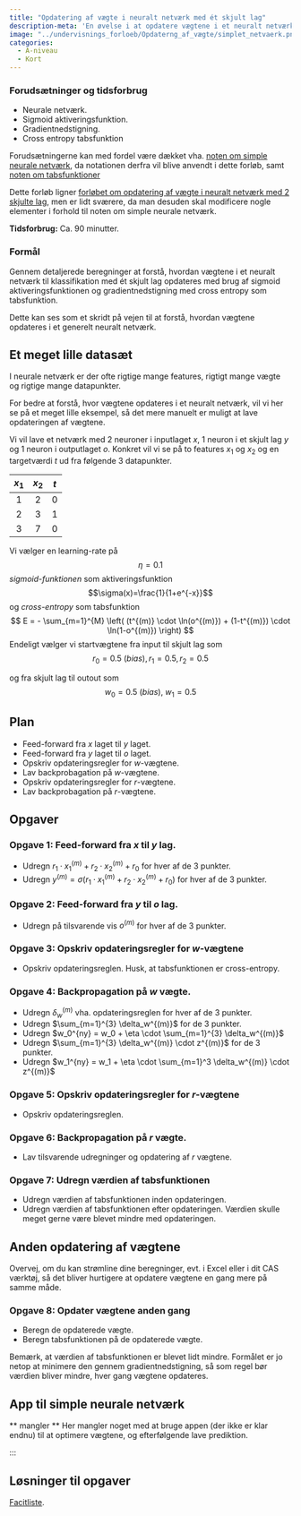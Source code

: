 ```yaml
---
title: "Opdatering af vægte i neuralt netværk med ét skjult lag"
description-meta: 'En øvelse i at opdatere vægtene i et neuralt netværk med ét skjult lag.'
image: "../undervisnings_forloeb/Opdaterng_af_vægte/simplet_netvaerk.png"
categories:
  - A-niveau
  - Kort
---
```


::: {.callout-caution collapse="true" appearance="minimal"}
### Forudsætninger og tidsforbrug

+ Neurale netværk.
+ Sigmoid aktiveringsfunktion.
+ Gradientnedstigning.
+ Cross entropy tabsfunktion

Forudsætningerne kan med fordel være dækket vha. [noten om simple neurale netværk](../materialer/simple_neurale_netværk/simple_neurale_netværk.qmd){target="_blank"}, da notationen derfra vil blive anvendt i dette forløb, samt [noten om tabsfunktioner](..//materialer/tabsfunktioner/tabsfunktioner.html){target="_blank"}

Dette forløb ligner [forløbet om opdatering af vægte i neuralt netværk med 2 skjulte lag](../undervisningsforloeb/Opdatering_af_vægte_i_NN_med_2_skjulte_lag.qmd){target="_blank"}, men er lidt sværere, da man desuden skal modificere nogle elementer i forhold til noten om simple neurale netværk.

**Tidsforbrug:** Ca. 90 minutter.

:::

::: {.purpose}

### Formål

Gennem detaljerede beregninger at forstå, hvordan vægtene i et neuralt netværk til klassifikation med ét skjult lag opdateres med brug af sigmoid aktiveringsfunktionen og gradientnedstigning med cross entropy som tabsfunktion.

Dette kan ses som et skridt på vejen til at forstå, hvordan vægtene opdateres i et generelt neuralt netværk.

:::

## Et meget lille datasæt

I neurale netværk er der ofte rigtige mange features, rigtigt mange vægte og rigtige mange datapunkter. 

For bedre at forstå, hvor vægtene opdateres i et neuralt netværk, vil vi her se på et meget lille eksempel, så det mere manuelt er muligt at lave opdateringen af vægtene.

Vi vil lave et netværk med 2 neuroner i inputlaget $x$, 1 neuron i et skjult lag $y$ og 1 neuron i outputlaget $o$. Konkret vil vi se på to features $x_1$ og $x_2$ og en targetværdi $t$ ud fra følgende 3 datapunkter.

|$x_1$ | $x_2$ | $t$ |
|:---:|:---:|:---:|
| 1 | 2 | 0 |
| 2 | 3 | 1 |
| 3 | 7 | 0 |

Vi vælger en learning-rate på $$\eta = 0.1$$ 
*sigmoid-funktionen* som aktiveringsfunktion $$\sigma(x)=\frac{1}{1+e^{-x}}$$
og *cross-entropy* som tabsfunktion 
$$
E =  - \sum_{m=1}^{M} \left( (t^{(m)} \cdot \ln(o^{(m)}) + (1-t^{(m)}) \cdot \ln(1-o^{(m)}) \right) 
$$
Endeligt vælger vi startvægtene fra input til skjult lag som $$r_0=0.5 \ (bias), r_1=0.5, r_2=0.5$$

og fra skjult lag til outout som $$w_0=0.5 \ (bias), \ w_1 =0.5$$

## Plan
- Feed-forward fra $x$ laget til $y$ laget.
- Feed-forward fra $y$ laget til $o$ laget.
- Opskriv opdateringsregler for $w$-vægtene.
- Lav backprobagation på $w$-vægtene.
- Opskriv opdateringsregler for $r$-vægtene.
- Lav backprobagation på $r$-vægtene.

## Opgaver

::: {.callout-note collapse="false" appearance="minimal"}
### Opgave 1: Feed-forward fra $x$ til $y$ lag.
* Udregn $r_1 \cdot x_1^{(m)} + r_2 \cdot x_2^{(m)} + r_0$ for hver af de 3 punkter.
* Udregn $y^{(m)}=\sigma(r_1 \cdot x_1^{(m)} + r_2 \cdot x_2^{(m)} + r_0)$ for hver af de 3 punkter.

:::

::: {.callout-note collapse="false" appearance="minimal"}
### Opgave 2: Feed-forward fra $y$ til $o$ lag.
* Udregn på tilsvarende vis $o^{(m)}$ for hver af de 3 punkter. 

:::

::: {.callout-note collapse="false" appearance="minimal"}
### Opgave 3: Opskriv opdateringsregler for $w$-vægtene
* Opskriv opdateringsreglen. Husk, at tabsfunktionen er cross-entropy.

:::


::: {.callout-note collapse="false" appearance="minimal"}
### Opgave 4: Backpropagation på $w$ vægte.
* Udregn $\delta_w^{(m)}$ vha. opdateringsreglen for hver af de 3 punkter.
* Udregn $\sum_{m=1}^{3} \delta_w^{(m)}$ for de 3 punkter.
* Udregn $w_0^{ny} = w_0 + \eta \cdot \sum_{m=1}^{3} \delta_w^{(m)}$
* Udregn $\sum_{m=1}^{3} \delta_w^{(m)} \cdot z^{(m)}$ for de 3 punkter.
* Udregn $w_1^{ny} = w_1 + \eta \cdot \sum_{m=1}^3 \delta_w^{(m)} \cdot z^{(m)}$
:::

::: {.callout-note collapse="false" appearance="minimal"}
### Opgave 5: Opskriv opdateringsregler for $r$-vægtene
* Opskriv opdateringsreglen.

:::

::: {.callout-note collapse="false" appearance="minimal"}
### Opgave 6: Backpropagation på $r$ vægte.
* Lav tilsvarende udregninger og opdatering af $r$ vægtene.

:::

### Opgave 7: Udregn værdien af tabsfunktionen
* Udregn værdien af tabsfunktionen inden opdateringen.
* Udregn værdien af tabsfunktionen efter opdateringen.
Værdien skulle meget gerne være blevet mindre med opdateringen.

## Anden opdatering af vægtene
Overvej, om du kan strømline dine beregninger, evt. i Excel eller i dit CAS værktøj, så det bliver hurtigere at opdatere vægtene en gang mere på samme måde.

::: {.callout-note collapse="false" appearance="minimal"}
### Opgave 8: Opdater vægtene anden gang

* Beregn de opdaterede vægte.
* Beregn tabsfunktionen på de opdaterede vægte.

:::

Bemærk, at værdien af tabsfunktionen er blevet lidt mindre. Formålet er jo netop at minimere den gennem gradientnedstigning, så som regel bør værdien bliver mindre, hver gang vægtene opdateres.


## App til simple neurale netværk
** mangler **
Her mangler noget med at bruge appen (der ikke er klar endnu) til at optimere vægtene, og efterfølgende lave prediktion.

:::


## Løsninger til opgaver
[Facitliste](Opdatering_af_vægte_i_NN1_facit.qmd){target="_blank"}.


